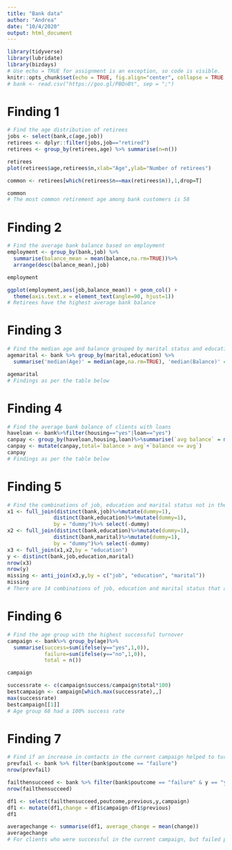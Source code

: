 ```yaml
---
title: "Bank data"
author: "Andrea"
date: "10/4/2020"
output: html_document
---
```


```r
library(tidyverse)
library(lubridate)
library(bizdays)
# Use echo = TRUE for assignment is an exception, so code is visible.
knitr::opts_chunk$set(echo = TRUE, fig.align="center", collapse = TRUE, cache = TRUE)
# bank <- read.csv("https://goo.gl/PBQnBt", sep = ";")
```

# Finding 1 
```r
# Find the age distribution of retirees
jobs <- select(bank,c(age,job))
retirees <- dplyr::filter(jobs,job=="retired")
retirees <- group_by(retirees,age) %>% summarise(n=n())

retirees
plot(retirees$age,retirees$n,xlab="Age",ylab="Number of retirees")

common <- retirees[which(retirees$n==max(retirees$n)),1,drop=T]

common
# The most common retirement age among bank customers is 58
```

# Finding 2 
```r
# Find the average bank balance based on employment
employment <- group_by(bank,job) %>% 
  summarise(balance_mean = mean(balance,na.rm=TRUE))%>% 
  arrange(desc(balance_mean),job)

employment 

ggplot(employment,aes(job,balance_mean)) + geom_col() + 
  theme(axis.text.x = element_text(angle=90, hjust=1))
# Retirees have the highest average bank balance 
```

# Finding 3
```r
# Find the median age and balance grouped by marital status and education
agemarital <- bank %>% group_by(marital,education) %>%
  summarise('median(Age)' = median(age,na.rm=TRUE), 'median(Balance)' = median(balance,na.rm=TRUE))

agemarital
# Findings as per the table below
```

# Finding 4  
```r
# Find the average bank balance of clients with loans
haveloan <- bank%>%filter(housing=="yes"|loan=="yes")
canpay <- group_by(haveloan,housing,loan)%>%summarise(`avg balance` = mean(balance),`balance > avg`=sum(balance>mean(balance)),`balance <= avg`=sum(balance<=mean(balance)))
canpay <- mutate(canpay,total=`balance > avg`+`balance <= avg`)
canpay
# Findings as per the table below
```

# Finding 5 
```r
# Find the combinations of job, education and marital status not in the bank dataset
x1 <- full_join(distinct(bank,job)%>%mutate(dummy=1),
               distinct(bank,education)%>%mutate(dummy=1),
               by = "dummy")%>% select(-dummy)
x2 <- full_join(distinct(bank,education)%>%mutate(dummy=1),
               distinct(bank,marital)%>%mutate(dummy=1),
               by = "dummy")%>% select(-dummy)
x3 <- full_join(x1,x2,by = "education")
y <- distinct(bank,job,education,marital)
nrow(x3)
nrow(y)
missing <- anti_join(x3,y,by = c("job", "education", "marital"))
missing
# There are 14 combinations of job, education and marital status that are not in the bank dataset
```

# Finding 6 
```r
# Find the age group with the highest successful turnover
campaign <- bank%>% group_by(age)%>%
  summarise(success=sum(ifelse(y=="yes",1,0)),
            failure=sum(ifelse(y=="no",1,0)),
            total = n())

campaign

successrate <- c(campaign$success/campaign$total*100)
bestcampaign <- campaign[which.max(successrate),,]
max(successrate)
bestcampaign[[1]]
# Age group 68 had a 100% success rate 
```

# Finding 7
```r
# Find if an increase in contacts in the current campaign helped to turn previous failures into success
prevfail <- bank %>% filter(bank$poutcome == "failure")
nrow(prevfail)

failthensucceed <- bank %>% filter(bank$poutcome == "failure" & y == "yes")
nrow(failthensucceed)

df1 <- select(failthensucceed,poutcome,previous,y,campaign)
df1 <- mutate(df1,change = df1$campaign-df1$previous)
df1

averagechange <- summarise(df1, average_change = mean(change))
averagechange
# For clients who were successful in the current campaign, but failed previously, the average number of contacts actually decreased, suggesting that it could be the quality of the campaign or other external contributory factors that made them change their mind.
```